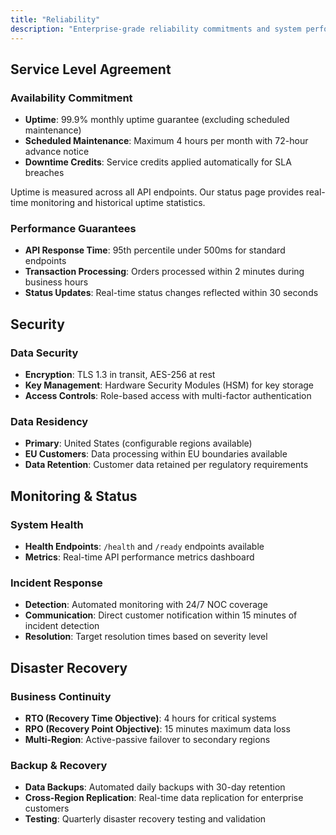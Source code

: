 ```yaml
---
title: "Reliability"
description: "Enterprise-grade reliability commitments and system performance"
---
```


## Service Level Agreement

### Availability Commitment

- **Uptime**: 99.9% monthly uptime guarantee (excluding scheduled maintenance)
- **Scheduled Maintenance**: Maximum 4 hours per month with 72-hour advance notice
- **Downtime Credits**: Service credits applied automatically for SLA breaches

<Note>
  Uptime is measured across all API endpoints. Our status page provides
  real-time monitoring and historical uptime statistics.
</Note>

### Performance Guarantees

- **API Response Time**: 95th percentile under 500ms for standard endpoints
- **Transaction Processing**: Orders processed within 2 minutes during business hours
- **Status Updates**: Real-time status changes reflected within 30 seconds

## Security

### Data Security

- **Encryption**: TLS 1.3 in transit, AES-256 at rest
- **Key Management**: Hardware Security Modules (HSM) for key storage
- **Access Controls**: Role-based access with multi-factor authentication

### Data Residency

- **Primary**: United States (configurable regions available)
- **EU Customers**: Data processing within EU boundaries available
- **Data Retention**: Customer data retained per regulatory requirements

## Monitoring & Status

### System Health

- **Health Endpoints**: `/health` and `/ready` endpoints available
- **Metrics**: Real-time API performance metrics dashboard

### Incident Response

- **Detection**: Automated monitoring with 24/7 NOC coverage
- **Communication**: Direct customer notification within 15 minutes of incident detection
- **Resolution**: Target resolution times based on severity level

## Disaster Recovery

### Business Continuity

- **RTO (Recovery Time Objective)**: 4 hours for critical systems
- **RPO (Recovery Point Objective)**: 15 minutes maximum data loss
- **Multi-Region**: Active-passive failover to secondary regions

### Backup & Recovery

- **Data Backups**: Automated daily backups with 30-day retention
- **Cross-Region Replication**: Real-time data replication for enterprise customers
- **Testing**: Quarterly disaster recovery testing and validation
